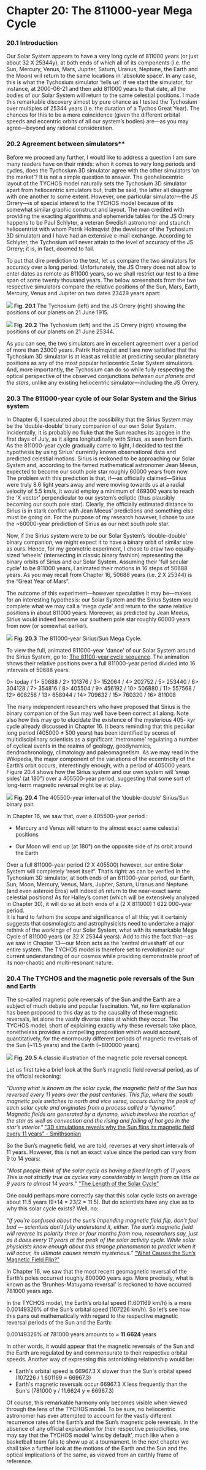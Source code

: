 Chapter 20: The 811000-year Mega Cycle
========================================================

### 20.1 Introduction 

Our Solar System appears to have a very long cycle of 811000 years (or just about 32 X 25344y), at both ends of which all of its components (i.e. the Sun, Mercury, Venus, Mars, Jupiter, Saturn, Uranus, Neptune, the Earth and the Moon) will return to the same locations in ‘absolute space’.  In any case, this is what the Tychosium simulator ‘tells us’: if we start the simulator, for instance, at 2000-06-21 and then add 811000 years to that date, all the bodies of our Solar System will return to the same celestial positions. I made this remarkable discovery almost by pure chance as I tested the Tychosium over multiples of 25344 years (i.e. the duration of a Tychos Great Year). The chances for this to be a mere coincidence (given the different orbital speeds and eccentric orbits of all our system’s bodies) are—as you may agree—beyond any rational consideration.     

### 20.2 Agreement between simulators**

Before we proceed any further, I would like to address a question I am sure many readers have on their minds: when it comes to very long periods and cycles, does the Tychosium 3D simulator agree with the other simulators ‘on the market’? It is not a simple question to answer. The geoheliocentric layout of the TYCHOS model naturally sets the Tychosium 3D simulator apart from heliocentric simulators but, truth be said, the latter all disagree with one another to some extent. However, one particular simulator—the JS Orrery—is of special interest to the TYCHOS model because of its somewhat similar graphic construct and layout. The man credited with providing the exacting algorithms and ephemeride tables for the JS Orrery happens to be Paul Schlyter, a veteran Swedish astronomer and staunch heliocentrist with whom Patrik Holmqvist (the developer of the Tychosium 3D simulator) and I have had an extensive e-mail exchange. According to Schlyter, the Tychosium will never attain to the level of accuracy of the JS Orrery; it is, in fact, doomed to fail.

To put that dire prediction to the test, let us compare the two simulators for accuracy over a long period. Unfortunately, the JS Orrery does not allow to enter dates as remote as 811000 years, so we shall restrict our test to a time span of some twenty thousand years. The below screenshots from the two respective simulators compare the relative positions of the Sun, Mars, Earth, Mercury, Venus and Jupiter on two dates 23429 years apart:


![](https://septclues.com/TYCHOS/TYCHOSIUM_vs_JSORRERY_1915_06_21.jpg)
**Fig. 20.1** The Tychosium (left) and the JS Orrery (right) showing the positions of our planets on 21 June 1915. 


![](https://septclues.com/TYCHOS/TYCHOSIUM_vs_JSORRERY_25344_06_21.jpg)
**Fig. 20.2** The Tychosium (left) and the JS Orrery (right) showing the positions of our planets on 21 June 25344.

As you can see, the two simulators are in excellent agreement over a period of more than 23000 years. Patrik Holmqvist and I are now satisfied that the Tychosium 3D simulator is at least as reliable at predicting secular planetary positions as any of the most popular heliocentric Solar System simulators. And, more importantly, the Tychosium can do so while fully respecting the optical perspective of the observed conjunctions _between our planets and the stars_, unlike any existing heliocentric simulator—including the JS Orrery.   

### 20.3 The 811000-year cycle of our Solar System and the Sirius system

In Chapter 6, I speculated about the possibility that the Sirius System may be the ‘double-double’ binary companion of our own Solar System. Incidentally, it is probably no fluke that the Sun reaches its apogee in the first days of July, as it aligns longitudinally with Sirius, as seen from Earth. As the 811000-year cycle gradually came to light, I decided to test the hypothesis by using Sirius’ currently known observational data and predicted celestial motions. Sirius is reckoned to be approaching our Solar System and, according to the famed mathematical astronomer Jean Meeus, expected to become our south pole star roughly 60000 years from now. The problem with this prediction is that, if―as officially claimed―Sirius were truly 8.6 light years away and were moving towards us at a radial velocity of 5.5 km/s, it would employ a minimum of 469300 years to reach the ‘X vector’ perpendicular to our system’s ecliptic (thus plausibly becoming our south pole star). Clearly, the officially estimated distance to Sirius is in stark conflict with Jean Meeus’ predictions and something else must be going on. For the purpose of my research however, I chose to use the ~60000-year prediction of Sirius as our next south pole star.  

Now, if the Sirius system were to be our Solar System’s ‘double-double’ binary companion, we might expect it to have a binary orbit of similar size as ours. Hence, for my geometric experiment, I chose to draw two equally-sized ‘wheels’ (intersecting in classic binary fashion) representing the binary orbits of Sirius and our Solar System. Assuming their 'full secular cycle' to be 811000 years, I animated their motions in 16 steps of 50688 years. As you may recall from Chapter 16, 50688 years (i.e. 2 X 25344) is the “Great Year of Mars”.

The outcome of this experiment―however speculative it may be―makes for an interesting hypothesis: our Solar System and the Sirius System would complete what we may call a ‘mega cycle’ and return to the same relative positions in about 811000 years. Moreover, as predicted by Jean Meeus, Sirius would indeed become our southern pole star roughly 60000 years from now (or somewhat earlier). 

![](https://septclues.com/TYCHOS/MEGA_CYCLE_presentation_02.jpg) 
**Fig. 20.3** The 811000-year Sirius/Sun Mega Cycle.

To view the full, animated 811000-year 'dance' of our Solar System around the Sirius System, go to: [The 81100-year cycle sequence](https://septclues.com/TYCHOS/MEGA_CYCLE_811000.gif). The animation shows their relative positions over a full 811000-year period divided into 16 intervals of 50688 years.

0> today / 1> 50688 / 2> 101376 / 3> 152064 / 4> 202752 / 5> 253440 / 6> 304128 / 7> 354816 / 8> 405504 / 9> 456192 / 10> 506880 / 11> 557568 / 12> 608256 / 13> 658944 / 14> 709632 / 15> 760320 / 16> 811008

The many independent researchers who have proposed that Sirius is the binary companion of the Sun may well have been correct all along. Note also how this may go to elucidate the existence of the mysterious 405- kyr cycle already discussed in Chapter 16. It bears reminding that this peculiar long period (405000 ± 500 years) has been identified by scores of multidisciplinary scientists as a significant ‘metronome’ regulating a number of cyclical events in the realms of geology, geodynamics, dendrochronology, climatology and paleomagnetism. As we may read in the Wikipedia, the major component of the variations of the eccentricity of the Earth’s orbit occurs, interestingly enough, with a period of 405000 years. Figure 20.4 shows how the Sirius system and our own system will ‘swap sides’ (at 180°) over a 405500-year period, suggesting that some sort of long-term magnetic reversal might be at play.

![](https://septclues.com/TYCHOS/MEGA_CYCLE_405500years.jpg)
**Fig. 20.4** The 405500-year interval of the ‘double-double’ Sirius/Sun binary pair.

In Chapter 16, we saw that, over a 405500-year period : 

- Mercury and Venus will return to the almost exact same celestial positions

- Our Moon will end up (at 180°) on the opposite side of its orbit around the Earth 


Over a full 811000-year period (2 X 405500) however, our entire Solar System will completely ‘reset itself’. That’s right: as can be verified in the Tychosium 3D simulator, at both ends of an 811000-year period, our Earth, Sun, Moon, Mercury, Venus, Mars, Jupiter, Saturn, Uranus and Neptune (and even asteroid Eros) will indeed _all_ return to the near-exact same celestial positions! As for Halley’s comet (which will be extensively analyzed in Chapter 30), it will do so at both ends of a (2 X 811000) 1 622 000-year period.  
It is hard to fathom the scope and significance of all this; yet it certainly suggests that cosmologists and astrophysicists need to undertake a major rethink of  the workings of our Solar System, what with its remarkable Mega Cycle of 811000 years (or 32 X 25344 years). Add to this the fact that―as we saw in Chapter 13―our Moon acts as the ‘central driveshaft’ of our entire system. The TYCHOS model is therefore set to revolutionize our current understanding of our cosmos while providing demonstrable proof of its non-chaotic and multi-resonant nature.  

  
### 20.4 The TYCHOS and the magnetic pole reversals of the Sun and Earth

The so-called magnetic pole reversals of the Sun and the Earth are a subject of much debate and popular fascination. Yet, no firm explanation has been proposed to this day as to the causality of these magnetic reversals, let alone the vastly diverse rates at which they occur. The TYCHOS model, short of explaining exactly why these reversals take place, nonetheless provides a compelling proposition which would account, quantitatively, for the enormously different periods of magnetic reversals of the Sun (~11.5 years) and the Earth (~800000 years). 

![](https://septclues.com/TYCHOS/PoleReversal_01.jpg)
**Fig. 20.5** A classic illustration of the magnetic pole reversal concept.

Let us first take a brief look at the Sun’s magnetic field reversal period, as of the official reckoning: 

_"During what is known as the solar cycle, the magnetic field of the Sun has reversed every 11 years over the past centuries. This flip, where the south magnetic pole switches to north and vice versa, occurs during the peak of each solar cycle and originates from a process called a “dynamo”. Magnetic fields are generated by a dynamo, which involves the rotation of the star as well as convection and the rising and falling of hot gas in the star’s interior."_ ["3D simulations reveals why the Sun flips its magnetic field every 11 years" - Smithsonian](https://tinyurl.com/sunflipSMITHSONIAN)

So the Sun’s magnetic field, we are told, reverses at very short intervals of 11 years. However, this is not an exact value since the period can vary from 9 to 14 years:

_“Most people think of the solar cycle as having a fixed length of 11 years. This is not strictly true as cycles vary considerably in length from as little as 9 years to almost 14 years.”_ ["The Length of the Solar Cycle"](https://www.sws.bom.gov.au/Educational/2/3/7) 

One could perhaps more correctly say that this solar cycle lasts on average about 11.5 years (9+14 = 23/2 = 11.5). But do scientists have any clue as to why this solar cycle exists? Well, no:

_“If you’re confused about the sun’s impending magnetic field flip, don’t feel bad — scientists don’t fully understand it, either. The sun’s magnetic field will reverse its polarity three or four months from now, researchers say, just as it does every 11 years at the peak of the solar activity cycle. While solar physicists know enough about this strange phenomenon to predict when it will occur, its ultimate causes remain mysterious.”_ ["What Causes the Sun’s Magnetic Field Flip?"](https://www.space.com/22310-sun-magnetic-field-flip-mystery.html) 

In Chapter 16, we saw that the most recent geomagnetic reversal of the Earth’s poles occurred roughly 800000 years ago. More precisely, what is known as the ‘Brunhes-Matuyama reversal’ is reckoned to have occurred 781000 years ago.

In the TYCHOS model, the Earth’s orbital speed (1.601169 km/h) is a mere 0.00149326% of the Sun’s orbital speed (107226 km/h). So let’s see how this pans out mathematically with regard to the respective magnetic reversal periods of the Sun and the Earth:

0.00149326% of 781000 years amounts to ≈ **11.6624** years 

In other words, it would appear that the magnetic reversals of the Sun and the Earth are regulated by and commensurate to their respective orbital speeds. Another way of expressing this astonishing relationship would be: 

- Earth's orbital speed is 66967.3 X slower than the Sun's orbital speed (107226 / 1.601169 ≈ 66967.3)
- Earth's magnetic reversals occur 66967.3 X less frequently than the Sun's (781000 y / 11.6624 y ≈ 66967.3)

Of course, this remarkable harmony only becomes visible when viewed through the lens of the TYCHOS model. To be sure, no heliocentric astronomer has ever attempted to account for the vastly different recurrence rates of the Earth’s and the Sun’s magnetic pole reversals. In the absence of any official explanation for their respective periodicities, one may say that the TYCHOS model ‘wins by default’, much like when a basketball team fails to show up at a tournament. In the next chapter we shall take a further look at the motions of the Earth and the Sun and the optical implications of the same, as viewed from an earthly frame of reference.










  
